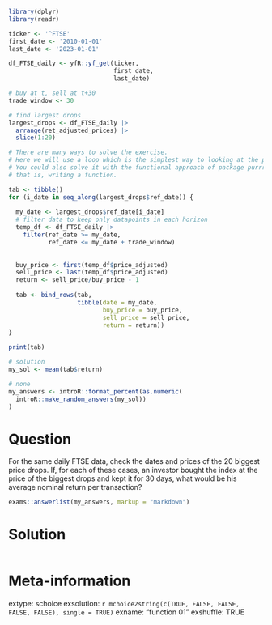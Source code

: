 ```r
library(dplyr)
library(readr)

ticker <- '^FTSE'
first_date <- '2010-01-01'
last_date <- '2023-01-01'

df_FTSE_daily <- yfR::yf_get(ticker, 
                             first_date,
                             last_date)

# buy at t, sell at t+30
trade_window <- 30 

# find largest drops
largest_drops <- df_FTSE_daily |>
  arrange(ret_adjusted_prices) |>
  slice(1:20)

# There are many ways to solve the exercise. 
# Here we will use a loop which is the simplest way to looking at the problem.
# You could also solve it with the functional approach of package purrrr,
# that is, writing a function.

tab <- tibble()
for (i_date in seq_along(largest_drops$ref_date)) {
  
  my_date <- largest_drops$ref_date[i_date]
  # filter data to keep only datapoints in each horizon
  temp_df <- df_FTSE_daily |>
    filter(ref_date >= my_date,
           ref_date <= my_date + trade_window)
  
  
  buy_price <- first(temp_df$price_adjusted)
  sell_price <- last(temp_df$price_adjusted)
  return <- sell_price/buy_price - 1
  
  tab <- bind_rows(tab, 
                   tibble(date = my_date, 
                          buy_price = buy_price, 
                          sell_price = sell_price, 
                          return = return))
}

print(tab)

# solution
my_sol <- mean(tab$return)
```

```r
# none
my_answers <- introR::format_percent(as.numeric(
  introR::make_random_answers(my_sol))
)
```

Question
========

For the same daily FTSE data, check the dates and prices of the 20 biggest price drops. If, for each of these cases, an investor bought the index at the price of the biggest drops and kept it for 30 days, what would be his average nominal return per transaction?

```r
exams::answerlist(my_answers, markup = "markdown")
```

Solution
================

```r
```


Meta-information
================
extype: schoice
exsolution: `r mchoice2string(c(TRUE, FALSE, FALSE, FALSE, FALSE), single = TRUE)`
exname: "function 01"
exshuffle: TRUE

